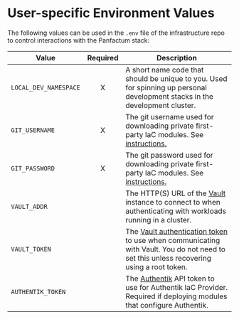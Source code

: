 # User-specific Environment Values

The following values can be used in the `.env` file of the infrastructure repo to control interactions with the Panfactum stack:

| Value                 | Required | Description                                                                                                                                                                                          |
| --------------------- | :------: | ---------------------------------------------------------------------------------------------------------------------------------------------------------------------------------------------------- |
| `LOCAL_DEV_NAMESPACE` |     X    | A short name code that should be unique to you. Used for spinning up personal development stacks in the development cluster.                                                                         |
| `GIT_USERNAME`        |     X    | The git username used for downloading private first-party IaC modules. See [instructions.](/docs/edge/guides/iac/first-party-modules#using-a-private-git-repository)                                 |
| `GIT_PASSWORD`        |     X    | The git password used for downloading private first-party IaC modules. See [instructions.](/docs/edge/guides/iac/first-party-modules#using-a-private-git-repository)                                 |
| `VAULT_ADDR`          |          | The HTTP(S) URL of the [Vault](https://www.vaultproject.io/) instance to connect to when authenticating with workloads running in a cluster.                                                         |
| `VAULT_TOKEN`         |          | The [Vault authentication token](https://developer.hashicorp.com/vault/docs/concepts/tokens) to use when communicating with Vault. You do not need to set this unless recovering using a root token. |
| `AUTHENTIK_TOKEN`     |          | The [Authentik](https://goauthentik.io/) API token to use for Authentik IaC Provider. Required if deploying modules that configure Authentik.                                                        |
